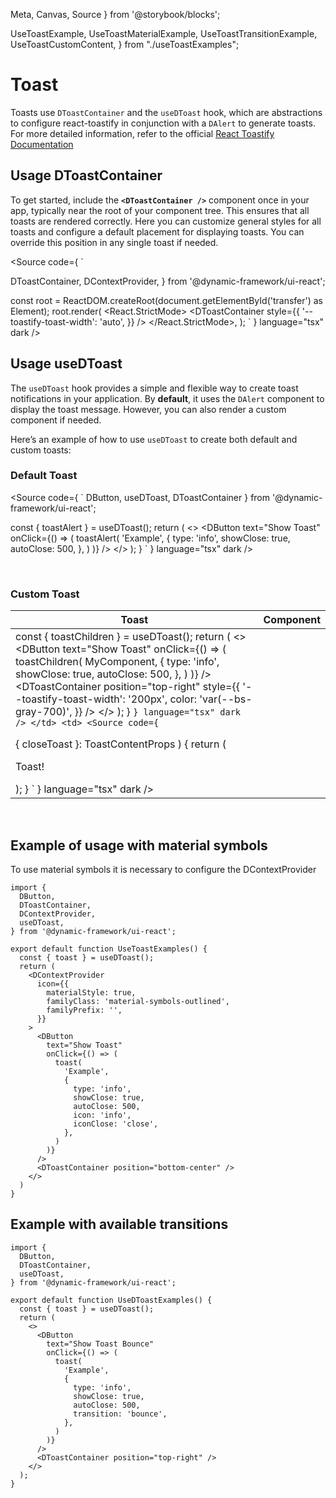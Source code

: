   Meta,
  Canvas,
  Source
} from '@storybook/blocks';

  UseToastExample,
  UseToastMaterialExample,
  UseToastTransitionExample,
  UseToastCustomContent,
} from "./useToastExamples";


<Meta title="Design System/Patterns/Toast" />

# Toast
Toasts use `DToastContainer` and the `useDToast` hook, which are abstractions to configure react-toastify in conjunction with
a `DAlert` to generate toasts. For more detailed information, refer to the official [React Toastify Documentation](https://fkhadra.github.io/react-toastify/introduction/)
<br />

## Usage DToastContainer

To get started, include the **`<DToastContainer />`** component once in your app, typically near the root of your component tree.
This ensures that all toasts are rendered correctly. Here you can customize general styles for all toasts and configure a default
placement for displaying toasts. You can override this position in any single toast if needed.

<Source
  code={
  `

  DToastContainer,
  DContextProvider,
} from '@dynamic-framework/ui-react';




const root = ReactDOM.createRoot(document.getElementById('transfer') as Element);
root.render(
  <React.StrictMode>
    <DContextProvider>
      <App />
      <DToastContainer
        style={{
          '--toastify-toast-width': 'auto',
        }}
      />
    </DContextProvider>
  </React.StrictMode>,
);
  `
  }
  language="tsx"
  dark
/>

## Usage useDToast

The `useDToast` hook provides a simple and flexible way to create toast notifications in your application. By **default**, it uses the
`DAlert` component to display the toast message. However, you can also render a custom component if needed.

Here’s an example of how to use `useDToast` to create both default and custom toasts:

### Default Toast

<Source
  code={
  `
  DButton,
  useDToast,
  DToastContainer
} from '@dynamic-framework/ui-react';

  const { toastAlert } = useDToast();
  return (
    <>
      <DButton
        text="Show Toast"
        onClick={() => (
          toastAlert(
            'Example',
            {
              type: 'info',
              showClose: true,
              autoClose: 500,
            },
          )
        )}
      />
      <DToastContainer
        position="top-right"
      />
    </>
  );
}
  `
  }
  language="tsx"
  dark
/>

<Canvas>
  <div className="d-flex flex-column justify-content-end align-items-end" style={{ height: '300px' }}>
    <UseToastExample />
  </div>
</Canvas>

<br />

### Custom Toast

<table style={{tableLayout: 'fixed'}}>
  <thead>
    <tr>
      <th>Toast</th>
      <th>Component</th>
    </tr>
  </thead>
  <tbody>
    <tr>
      <td>
        <Source
          code={
            `
  DButton,
  useDToast,
  DToastContainer
} from '@dynamic-framework/ui-react';

  const { toastChildren } = useDToast();
  return (
    <>
      <DButton
        text="Show Toast"
        onClick={() => (
          toastChildren(
            MyComponent,
            {
              type: 'info',
              showClose: true,
              autoClose: 500,
            },
          )
        )}
      />
      <DToastContainer
        position="top-right"
        style={{
          '--toastify-toast-width': '200px',
          color: 'var(--bs-gray-700)',
        }}
      />
    </>
  );
}
            `
          }
          language="tsx"
          dark
        />
      </td>
      <td>
        <Source
          code={
          `

  {
    closeToast
  }: ToastContentProps
) {
  return (
    <div
      className="bg-surface-secondary p-4 text-center"
    >
      <p className="fw-bold">Toast!</p>
      <DButton
        size="sm"
        variant="outline"
        onClick={closeToast}
        text="Close toast"
      />
    </div>
  );
}
          `
          }
          language="tsx"
          dark
        />
      </td>
    </tr>
  </tbody>
</table>

<Canvas>
  <div className="d-flex flex-column justify-content-end align-items-end" style={{ height: '300px' }}>
    <UseToastCustomContent />
  </div>
</Canvas>
<br />

## Example of usage with material symbols
To use material symbols it is necessary to configure the DContextProvider

```tsx
import {
  DButton,
  DToastContainer,
  DContextProvider,
  useDToast,
} from '@dynamic-framework/ui-react';

export default function UseToastExamples() {
  const { toast } = useDToast();
  return (
    <DContextProvider
      icon={{
        materialStyle: true,
        familyClass: 'material-symbols-outlined',
        familyPrefix: '',
      }}
    >
      <DButton
        text="Show Toast"
        onClick={() => (
          toast(
            'Example',
            {
              type: 'info',
              showClose: true,
              autoClose: 500,
              icon: 'info',
              iconClose: 'close',
            },
          )
        )}
      />
      <DToastContainer position="bottom-center" />
    </>
  )
}
```

<Canvas>
  <div className="d-flex flex-column justify-content-end align-items-end" style={{ height: '300px' }}>
    <UseToastMaterialExample />
  </div>
</Canvas>

## Example with available transitions

```tsx
import {
  DButton,
  DToastContainer,
  useDToast,
} from '@dynamic-framework/ui-react';

export default function UseDToastExamples() {
  const { toast } = useDToast();
  return (
    <>
      <DButton
        text="Show Toast Bounce"
        onClick={() => (
          toast(
            'Example',
            {
              type: 'info',
              showClose: true,
              autoClose: 500,
              transition: 'bounce',
            },
          )
        )}
      />
      <DToastContainer position="top-right" />
    </>
  );
}
```
<Canvas >
  <div className="d-flex flex-column justify-content-end align-items-end" style={{ height: '300px' }}>
    <UseToastTransitionExample />
  </div>
</Canvas>
